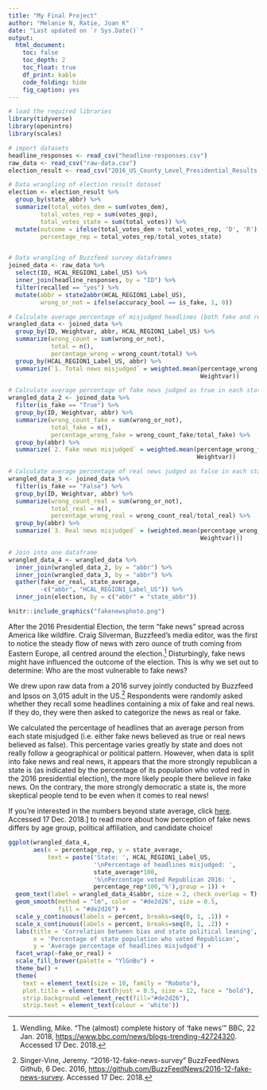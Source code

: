 ```yaml
---
title: "My Final Project"
author: "Melanie N, Ratie, Joan K"
date: "Last updated on `r Sys.Date()`"
output:
  html_document:
    toc: false
    toc_depth: 2
    toc_float: true
    df_print: kable
    code_folding: hide
    fig_caption: yes
---
```


<!--
Comments in HTML are like this! 
-->


```r
# load the required libraries
library(tidyverse)
library(openintro)
library(scales)

# import datasets
headline_responses <- read_csv("headline-responses.csv")
raw_data <- read_csv("raw-data.csv")
election_result <- read_csv("2016_US_County_Level_Presidential_Results.csv")
```


```r
# Data wrangling of election result dataset
election <- election_result %>%
  group_by(state_abbr) %>%
  summarize(total_votes_dem = sum(votes_dem),
         total_votes_rep = sum(votes_gop),
         total_votes_state = sum(total_votes)) %>%
  mutate(outcome = ifelse(total_votes_dem > total_votes_rep, 'D', 'R'),
         percentage_rep = total_votes_rep/total_votes_state)


# Data wrangling of Buzzfeed survey dataframes
joined_data <- raw_data %>%
  select(ID, HCAL_REGION1_Label_US) %>%
  inner_join(headline_responses, by = "ID") %>%
  filter(recalled == "yes") %>%
  mutate(abbr = state2abbr(HCAL_REGION1_Label_US),
         wrong_or_not = ifelse(accuracy_bool == is_fake, 1, 0))

# Calculate average percentage of misjudged headlines (both fake and real news) in each state
wrangled_data <- joined_data %>%
  group_by(ID, Weightvar, abbr, HCAL_REGION1_Label_US) %>%
  summarize(wrong_count = sum(wrong_or_not),
            total = n(),
            percentage_wrong = wrong_count/total) %>%
  group_by(HCAL_REGION1_Label_US, abbr) %>%
  summarize(`1. Total news misjudged` = weighted.mean(percentage_wrong,
                                                      Weightvar))

# Calculate average percentage of fake news judged as true in each state
wrangled_data_2 <- joined_data %>%
  filter(is_fake == "True") %>%
  group_by(ID, Weightvar, abbr) %>%
  summarize(wrong_count_fake = sum(wrong_or_not),
            total_fake = n(),
            percentage_wrong_fake = wrong_count_fake/total_fake) %>%
  group_by(abbr) %>%
  summarize(`2. Fake news misjudged` = weighted.mean(percentage_wrong_fake,
                                                     Weightvar))

# Calculate average percentage of real news judged as false in each state
wrangled_data_3 <- joined_data %>%
  filter(is_fake == "False") %>%
  group_by(ID, Weightvar, abbr) %>%
  summarize(wrong_count_real = sum(wrong_or_not),
            total_real = n(),
            percentage_wrong_real = wrong_count_real/total_real) %>%
  group_by(abbr) %>%
  summarize(`3. Real news misjudged` = (weighted.mean(percentage_wrong_real,
                                                      Weightvar)))

# Join into one dataframe
wrangled_data_4 <- wrangled_data %>%
  inner_join(wrangled_data_2, by = "abbr") %>%
  inner_join(wrangled_data_3, by = "abbr") %>%
  gather(fake_or_real, state_average, 
         -c("abbr", "HCAL_REGION1_Label_US")) %>%
  inner_join(election, by = c("abbr" = "state_abbr"))


```

```r
knitr::include_graphics("fakenewsphoto.png")
```

After the 2016 Presidential Election, the term “fake news” spread across America like wildfire. Craig Silverman, Buzzfeed's media editor, was the first to notice the steady flow of news with zero ounce of truth coming from Eastern Europe, all centred around the election.^[Wendling, Mike. "The (almost) complete history of 'fake news'" BBC, 22 Jan. 2018, [https://www.bbc.com/news/blogs-trending-42724320](https://www.bbc.com/news/blogs-trending-42724320){target="_blank"}. Accessed 17 Dec. 2018.] Disturbingly, fake news might have influenced the outcome of the election. This is why we set out to determine: Who are the most vulnerable to fake news?

We drew upon raw data from a 2016 survey jointly conducted by Buzzfeed and Ipsos on 3,015 adult in the US.^[Singer-Vine, Jeremy. "2016-12-fake-news-survey" BuzzFeedNews Github, 6 Dec. 2016, [https://github.com/BuzzFeedNews/2016-12-fake-news-survey](https://github.com/BuzzFeedNews/2016-12-fake-news-survey){target="_blank"}. Accessed 17 Dec. 2018.] Respondents were randomly asked whether they recall some headlines containing a mix of fake and real news. If they do, they were then asked to categorize the news as real or fake.

We calculated the percentage of headlines that an average person from each state misjudged (i.e. either fake news believed as true or real news believed as false). This percentage varies greatly by state and does not really follow a geographical or political pattern. However, when data is split into fake news and real news, it appears that the more strongly republican a state is (as indicated by the percentage of its population who voted red in the 2016 presidential election), the more likely people there believe in fake news. On the contrary, the more strongly democratic a state is, the more skeptical people tend to be even when it comes to real news!

If you’re interested in the numbers beyond state average, click [here](/more_info.html). Accessed 17 Dec. 2018.] to read more about how perception of fake news differs by age group, political affiliation, and candidate choice!

```r
ggplot(wrangled_data_4, 
       aes(x = percentage_rep, y = state_average,
           text = paste('State: ', HCAL_REGION1_Label_US, 
                        '\nPercentage of headlines misjudged: ',
                        state_average*100,
                        '%\nPercentage voted Republican 2016: ',
                        percentage_rep*100,'%'),group = 1)) +
  geom_text(label = wrangled_data_4$abbr, size = 2, check_overlap = T) +
  geom_smooth(method = "lm", color = "#de2d26", size = 0.5, 
              fill = "#de2d26") +
  scale_y_continuous(labels = percent, breaks=seq(0, 1, .1)) +
  scale_x_continuous(labels = percent, breaks=seq(0, 1, .2)) +
  labs(title = 'Correlation between bias and state political leaning',
       x = 'Percentage of state population who voted Republican',
       y = 'Average percentage of headlines misjudged') +
  facet_wrap(~fake_or_real) +
  scale_fill_brewer(palette = "YlGnBu") +
  theme_bw() +
  theme(
    text = element_text(size = 10, family = "Roboto"),
    plot.title = element_text(hjust = 0.5, size = 12, face = "bold"),
    strip.background =element_rect(fill="#de2d26"),
    strip.text = element_text(colour = 'white'))

```
